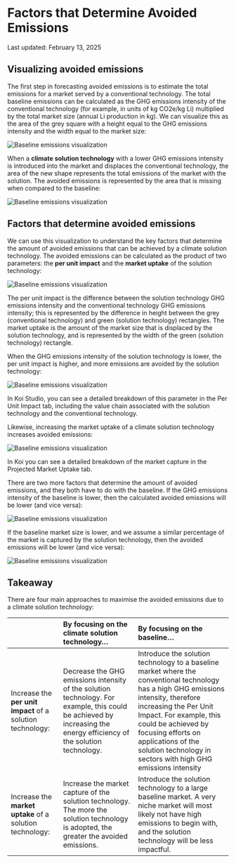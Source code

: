 
# Factors that Determine Avoided Emissions

Last updated: February 13, 2025

## Visualizing avoided emissions

The first step in forecasting avoided emissions is to estimate the total emissions for a market served by
a conventional technology. The total baseline emissions can be calculated as the GHG emissions intensity
of the conventional technology (for example, in units of kg CO2e/kg Li) multiplied by the total market
size (annual Li production in kg). We can visualize this as the area of the grey square with a height
equal to the GHG emissions intensity and the width equal to the market size:

<div className="max-w-[50rem]">
<Image
src={baselineGHGAnimation}
alt="Baseline emissions visualization"
className="w-2/3 border-2 border-gray-600 p-2 rounded select-none mx-auto"
/>
</div>

When a **climate solution technology** with a lower GHG emissions intensity is introduced into the market
and displaces the conventional technology, the area of the new shape represents the total emissions of
the market with the solution. The avoided emissions is represented by the area that is missing when
compared to the baseline:

<div className="max-w-[50rem]">
<Image
src={fullAnimation}
alt="Baseline emissions visualization"
className="w-2/3 border-2 border-gray-600 p-2 rounded select-none mx-auto"
/>
</div>

## Factors that determine avoided emissions

We can use this visualization to understand the key factors that determine the amount of avoided
emissions that can be achieved by a climate solution technology. The avoided emissions can be calculated
as the product of two parameters: the **per unit impact** and the **market uptake** of the solution
technology:

<div className="max-w-[50rem]">
<Image
src={factorsAnimation}
alt="Baseline emissions visualization"
className="w-2/3 border-2 border-gray-600 p-2 rounded select-none mx-auto"
/>
</div>

The per unit impact is the difference between the solution technology GHG emissions intensity and the
conventional technology GHG emissions intensity; this is represented by the difference in height between
the grey (conventional technology) and green (solution technology) rectangles. The market uptake is the
amount of the market size that is displaced by the solution technology, and is represented by the width
of the green (solution technology) rectangle.

When the GHG emissions intensity of the solution technology is lower, the per unit impact
is higher, and more emissions are avoided by the solution technology:

<div className="max-w-[50rem]">
<Image
src={ghgAnimation}
alt="Baseline emissions visualization"
className="w-2/3 border-2 border-gray-600 p-2 rounded select-none mx-auto"
/>
</div>

In Koi Studio, you can see a detailed breakdown of this parameter in the Per Unit Impact
tab, including the value chain associated with the solution technology and the conventional technology.

Likewise, increasing the market uptake of a climate solution technology increases avoided emissions:

<div className="max-w-[50rem]">
<Image
src={marketAnimation}
alt="Baseline emissions visualization"
className="w-2/3 border-2 border-gray-600 p-2 rounded select-none mx-auto"
/>
</div>

In Koi you can see a detailed breakdown of the market capture in the Projected Market Uptake tab.

There are two more factors that determine the amount of avoided emissions, and they both have to do with
the baseline. If the GHG emissions intensity of the baseline is lower, then the calculated avoided
emissions will be lower (and vice versa):

<div className="max-w-[50rem]">
<Image
src={baselineGHGAnimation}
alt="Baseline emissions visualization"
className="w-2/3 border-2 border-gray-600 p-2 rounded select-none mx-auto"
/>
</div>

If the baseline market size is lower, and we assume a similar percentage of the market is captured by the solution technology, then the avoided emissions will be lower (and vice versa):

<div className="max-w-[50rem]">
<Image
src={baselineMarketAnimation}
alt="Baseline emissions visualization"
className="w-2/3 border-2 border-gray-600 p-2 rounded select-none mx-auto"
/>
</div>

## Takeaway

There are four main approaches to maximise the avoided emissions due to a climate solution technology:

|  | By focusing on the  climate solution technology… | By focusing on the  baseline… |
| :---- | :---- | :---- |
| Increase the **per unit impact** of a solution technology: | Decrease the GHG emissions intensity of the solution technology. For example, this could be achieved by increasing the energy efficiency of the solution technology. | Introduce the solution technology to a baseline market where the conventional technology has a high GHG emissions intensity, therefore increasing the Per Unit Impact. For example, this could be achieved by focusing efforts on applications of the solution technology in sectors with high GHG emissions intensity |
| Increase the **market uptake** of a solution technology: | Increase the market capture of the solution technology. The more the solution technology is adopted, the greater the avoided emissions.  | Introduce the solution technology to a large baseline market. A very niche market will most likely not have high emissions to begin with, and the solution technology will be less impactful.  |

